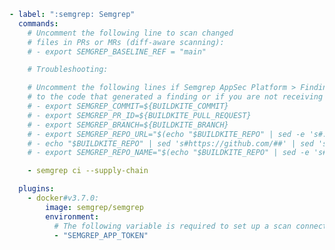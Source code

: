 ```yaml
- label: ":semgrep: Semgrep"
  commands:
    # Uncomment the following line to scan changed
    # files in PRs or MRs (diff-aware scanning):
    # - export SEMGREP_BASELINE_REF = "main"

    # Troubleshooting:

    # Uncomment the following lines if Semgrep AppSec Platform > Findings Page does not create links
    # to the code that generated a finding or if you are not receiving PR or MR comments.
    # - export SEMGREP_COMMIT=${BUILDKITE_COMMIT}
    # - export SEMGREP_PR_ID=${BUILDKITE_PULL_REQUEST}
    # - export SEMGREP_BRANCH=${BUILDKITE_BRANCH}
    # - export SEMGREP_REPO_URL="$(echo "$BUILDKITE_REPO" | sed -e 's#.\{4\}$##')"
    # - echo "$BUILDKITE_REPO" | sed 's#https://github.com/##' | sed 's#.git##'
    # - export SEMGREP_REPO_NAME="$(echo "$BUILDKITE_REPO" | sed -e 's#https://github.com/##' | sed -e 's#.git##')"

    - semgrep ci --supply-chain

  plugins:
    - docker#v3.7.0:
        image: semgrep/semgrep
        environment:
          # The following variable is required to set up a scan connected to Semgrep AppSec Platform:
          - "SEMGREP_APP_TOKEN"
```
